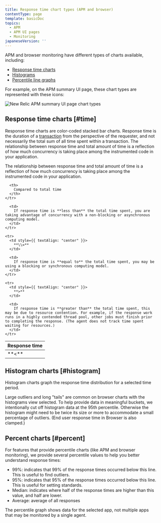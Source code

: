 ```yaml
---
title: Response time chart types (APM and browser)
contentType: page
template: basicDoc
topics:
  - APM
  - APM UI pages
  - Monitoring
japaneseVersion: ''
---
```


APM and browser monitoring have different types of charts available, including:

* [Response time charts](#time)
* [Histograms](#histogram)
* [Percentile line graphs](#percent)

For example, on the APM summary UI page, these chart types are represented with these icons:

![New Relic APM summary UI page chart types](./images/new-relic-apm-chart-types.png "new-relic-ui-apm-chart-types.png")

## Response time charts [#time]

Response time charts are color-coded stacked bar charts. Response time is the duration of a [transaction](https://docs.newrelic.com/docs/apm/transactions/intro-transactions/transactions-new-relic-apm) from the perspective of the requester, and not necessarily the total sum of all time spent within a transaction. The relationship between response time and total amount of time is a reflection of how much concurrency is taking place among the instrumented code in your application.

The relationship between response time and total amount of time is a reflection of how much concurrency is taking place among the instrumented code in your application.

<Table>
  <thead>
    <tr>
      <th style={{ width: "100px" }}>
        Response time
      </th>

      <th>
        Compared to total time
      </th>
    </tr>
  </thead>

  <tbody>
    <tr>
      <td style={{ textAlign: "center" }}>
        **&lt;**
      </td>

      <td>
        If response time is **less than** the total time spent, you are taking advantage of concurrency with a non-blocking or asynchronous computing model.
      </td>
    </tr>

    <tr>
      <td style={{ textAlign: "center" }}>
        **\\=**
      </td>

      <td>
        If response time is **equal to** the total time spent, you may be using a blocking or synchronous computing model.
      </td>
    </tr>

    <tr>
      <td style={{ textAlign: "center" }}>
        **>**
      </td>

      <td>
        If response time is **greater than** the total time spent, this may be due to resource contention. For example, if the response work runs in a highly contended thread pool, other jobs must finish prior to completing the response. (The agent does not track time spent waiting for resources.)
      </td>
    </tr>
  </tbody>
</Table>

## Histogram charts [#histogram]

Histogram charts graph the response time distribution for a selected time period.

Large outliers and long "tails" are common on browser charts with the histograms view selected. To help provide data in meaningful buckets, we intentionally cut off histogram data at the 95th percentile. Otherwise the histogram might need to be twice its size or more to accommodate a small percentage of outliers. (End user response time in Browser is also clamped.)

## Percent charts [#percent]

For features that provide percentile charts (like APM and browser monitoring), we provide several percentile values to help you better understand response times:

* 99%: indicates that 99% of the response times occurred below this line. This is useful to find outliers.
* 95%: indicates that 95% of the response times occurred below this line. This is useful for setting standards.
* Median: indicates where half of the response times are higher than this value, and half are lower.
* Average: average of all responses

The percentile graph shows data for the selected app, not multiple apps that may be monitored by a single agent.
